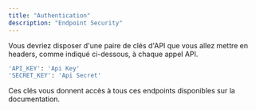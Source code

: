 ```yaml
---
title: "Authentication"
description: "Endpoint Security"
---
```


Vous devriez disposer d'une paire de clés d'API que vous allez mettre en headers, comme indiqué ci-dessous, à chaque appel API.

```bash
'API_KEY': 'Api Key'
'SECRET_KEY': 'Api Secret'
```

Ces clés vous donnent accès à tous ces endpoints disponibles sur la documentation.
